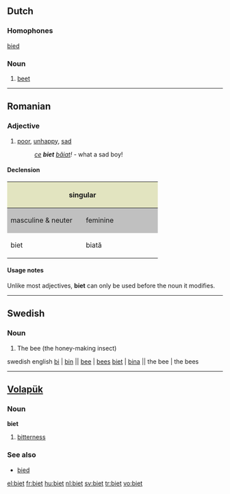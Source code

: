 ==Dutch==

===Homophones===
[[bied]]

===Noun===
{{nl-noun|g=f}}

# [[beet]]

----

==Romanian==

===Adjective===
{{ro-adj|4}}

# [[poor]], [[unhappy]], [[sad]]
#:''[[ce]] '''biet''' [[băiat]]!'' - what a sad boy!

====Declension====
<center>
{| style="background:#F0F0F0"

|-
! colspan="2" style="background:#e2e4c0" | singular
! colspan="2" style="background:#e2e4c0" | plural

|-
! style="width:10em;background:#C0C0C0" | masculine & neuter
! style="width:10em;background:#C0C0C0" | feminine
! style="width:10em;background:#C0C0C0" | masculine
! style="width:10em;background:#C0C0C0" | feminine & neuter

|-
| biet
| biată
| bieţi
| biete
|}
</center>

====Usage notes====
Unlike most adjectives, '''biet''' can only be used before the noun it modifies.

----

==Swedish==
{{rfc|needs some help}}

===Noun===
{{infl|sv|noun|g=c}}

# The bee (the honey-making insect)

swedish               english
[[bi]]   | [[bin]]     ||  [[bee]]     | [[bees]]
[[biet]] | [[bina]]    ||  the bee | the bees

----

==[[Volapük]]==

===Noun===
'''biet'''

# [[bitterness]]

===See also===
*[[bied]]

[[el:biet]]
[[fr:biet]]
[[hu:biet]]
[[nl:biet]]
[[sv:biet]]
[[tr:biet]]
[[vo:biet]]